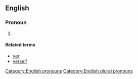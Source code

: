 ==English==

===Pronoun===
{{head|en|pronouns}}

# {{context|nonstandard|or|dialectal|lang=en}} {{alternative form of|yourselves|lang=en}}

====Related terms====
* [[yer]]
* [[yerself]]

[[Category:English pronouns]]
[[Category:English plural pronouns]]